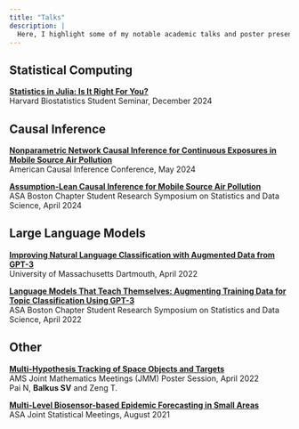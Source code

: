 ---
title: "Talks"
description: |
  Here, I highlight some of my notable academic talks and poster presentations not published in any conference proceedings.
---

## Statistical Computing

[**Statistics in Julia: Is It Right For You?**](/files/talks/statistics-in-julia.html)  
Harvard Biostatistics Student Seminar, December 2024  

## Causal Inference

[**Nonparametric Network Causal Inference for Continuous Exposures in Mobile Source Air Pollution**](/files/talks/ACIC-Poster-2024.pdf)  
American Causal Inference Conference, May 2024

[**Assumption-Lean Causal Inference for Mobile Source Air Pollution**](/files/talks/Balkus - NE-SRS-SDS-v2.pdf)  
ASA Boston Chapter Student Research Symposium on Statistics and Data Science, April 2024

## Large Language Models

[**Improving Natural Language Classification with Augmented Data from GPT-3**](https://www.youtube.com/watch?v=hRlqtPYel4Y)  
University of Massachusetts Dartmouth, April 2022

[**Language Models That Teach Themselves: Augmenting Training Data for Topic Classification Using GPT-3**](/files/talks/Boston_ASA.pdf)  
ASA Boston Chapter Student Research Symposium on Statistics and Data Science, April 2022

## Other

[**Multi-Hypothesis Tracking of Space Objects and Targets**](/files/talks/Aerospace_JMM_Poster.pdf)  
AMS Joint Mathematics Meetings (JMM) Poster Session, April 2022  
Pai N, **Balkus SV** and Zeng T.

[**Multi-Level Biosensor-based Epidemic Forecasting in Small Areas**](/files/talks/Long_JSM_Presentation.pdf)  
ASA Joint Statistical Meetings, August 2021
